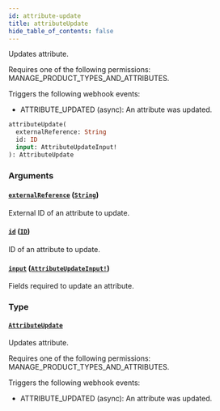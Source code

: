 ```yaml
---
id: attribute-update
title: attributeUpdate
hide_table_of_contents: false
---
```


Updates attribute.

Requires one of the following permissions: MANAGE_PRODUCT_TYPES_AND_ATTRIBUTES.

Triggers the following webhook events:

- ATTRIBUTE_UPDATED (async): An attribute was updated.

```graphql
attributeUpdate(
  externalReference: String
  id: ID
  input: AttributeUpdateInput!
): AttributeUpdate
```

### Arguments

#### [`externalReference`](#) ([`String`](../../../developer/api-reference/scalars/string))

External ID of an attribute to update.

#### [`id`](#) ([`ID`](../../../developer/api-reference/scalars/id))

ID of an attribute to update.

#### [`input`](#) ([`AttributeUpdateInput!`](../../../developer/api-reference/inputs/attribute-update-input))

Fields required to update an attribute.

### Type

#### [`AttributeUpdate`](../../../developer/api-reference/objects/attribute-update)

Updates attribute.

Requires one of the following permissions: MANAGE_PRODUCT_TYPES_AND_ATTRIBUTES.

Triggers the following webhook events:

- ATTRIBUTE_UPDATED (async): An attribute was updated.
